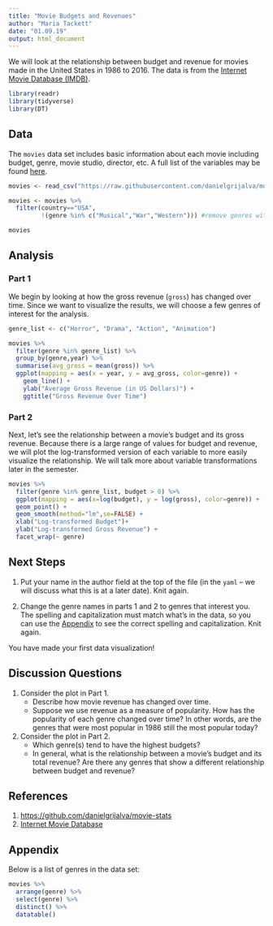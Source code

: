 ```yaml
---
title: "Movie Budgets and Revenues"
author: "Maria Tackett"
date: "01.09.19"
output: html_document
---
```


We will look at the relationship between budget and revenue for movies made in the United States in 1986 to 2016. The data is from the [Internet Movie Database (IMDB)](https://www.imdb.com/).

```r
library(readr)
library(tidyverse)
library(DT)
```

## Data

The `movies` data set includes basic information about each movie including budget, genre, movie studio, director, etc. A full list of the variables may be found [here](https://github.com/danielgrijalva/movie-stats).

```r
movies <- read_csv("https://raw.githubusercontent.com/danielgrijalva/movie-stats/master/movies.csv")
```

```r
movies <- movies %>%
  filter(country=="USA", 
         !(genre %in% c("Musical","War","Western"))) #remove genres with < 10 movies
```

```r
movies
```

## Analysis

### Part 1 

We begin by looking at how the gross revenue (`gross`) has changed over time. Since we want to visualize the results, we will choose a few genres of interest for the analysis. 

```r
genre_list <- c("Horror", "Drama", "Action", "Animation")
```

```r
movies %>%
  filter(genre %in% genre_list) %>% 
  group_by(genre,year) %>%
  summarise(avg_gross = mean(gross)) %>%
  ggplot(mapping = aes(x = year, y = avg_gross, color=genre)) +
    geom_line() +
    ylab("Average Gross Revenue (in US Dollars)") +
    ggtitle("Gross Revenue Over Time")
```

### Part 2

Next, let's see the relationship between a movie's budget and its gross revenue. Because there is a large range of values for budget and revenue, we will plot the log-transformed version of each variable to more easily visualize the relationship. We will talk more about variable transformations later in the semester.

```r
movies %>%
  filter(genre %in% genre_list, budget > 0) %>% 
  ggplot(mapping = aes(x=log(budget), y = log(gross), color=genre)) +
  geom_point() +
  geom_smooth(method="lm",se=FALSE) + 
  xlab("Log-transformed Budget")+
  ylab("Log-transformed Gross Revenue") +
  facet_wrap(~ genre)
```

## Next Steps

1. Put your name in the author field at the top of the file (in the  `yaml` -- we will discuss what this is at a later date). Knit again.

2. Change the genre names in parts 1 and 2 to genres that interest you. The spelling and capitalization must match what's in the data, so you can use the [Appendix](#appendix) to see the correct spelling and capitalization. Knit again.

You have made your first data visualization!

## Discussion Questions

1. Consider the plot in Part 1. 
    - Describe how movie revenue has changed over time. 
    - Suppose we use revenue as a measure of popularity. How has the popularity of each genre changed over time? In other words, are the genres that were most popular in 1986 still the most popular today?

2. Consider the plot in Part 2. 
    - Which genre(s) tend to have the highest budgets?
    - In general, what is the relationship between a movie's budget and its total revenue? Are there any genres that show a different relationship between budget and revenue?


## References

1. [https://github.com/danielgrijalva/movie-stats](https://github.com/danielgrijalva/movie-stats)
2. [Internet Movie Database](https://www.imdb.com/)

## Appendix

Below is a list of genres in the data set:

```r
movies %>% 
  arrange(genre) %>% 
  select(genre) %>%
  distinct() %>%
  datatable()
```
